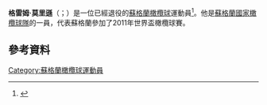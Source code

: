 {{expand|time=2015-11-23T12:54:30+00:00}}
'''格雷姆·莫里遜'''（{{lang-en|Graeme Morrison}}；{{bd|1982年|10月17日}}）是一位已經退役的[[蘇格蘭|蘇格蘭]][[橄欖球|橄欖球]]運動員<ref name="pts" >{{Cite web |url=http://www.bbc.co.uk/sport/0/rugby-union/22597514 |title=存档副本 |accessdate=2015-11-23 |archive-date=2013-08-09 |archive-url=https://web.archive.org/web/20130809182900/http://www.bbc.co.uk/sport/0/rugby-union/22597514 |dead-url=no }}</ref>。他是[[蘇格蘭國家橄欖球隊|蘇格蘭國家橄欖球隊]]的一員，代表蘇格蘭參加了2011年世界盃橄欖球賽。
==參考資料==
{{Reflist}}
[[Category:蘇格蘭橄欖球運動員|Category:蘇格蘭橄欖球運動員]]